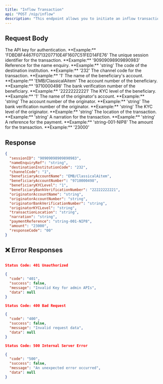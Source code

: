 ```yaml
---
title: "Inflow Transaction"
api: "POST /nip/inflow"
description: "This endpoint allows you to initiate an inflow transaction, specifying details about the beneficiary and originator."
---
```


## Request Body

<ParamField body="api_key" type="string" required>
	The API key for authentication.  
	**Example:** 'FDBD8F4467F0713207710E4F1607C51FED14FE76'
</ParamField>

<ParamField body="SessionID" type="string" required>
	The unique session identifier for the transaction.  
	**Example:** '90909098909890983'
</ParamField>

<ParamField body="NameEnquiryRef" type="string">
	Reference for the name enquiry.  
	**Example:** 'string'
</ParamField>

<ParamField body="DestinationInstitutionCode" type="string" required>
	The code of the destination institution.  
	**Example:** '232'
</ParamField>

<ParamField body="ChannelCode" type="string" required>
	The channel code for the transaction.  
	**Example:** '1'
</ParamField>

<ParamField body="BeneficiaryAccountName" type="string" required>
	The name of the beneficiary's account.  
	**Example:** 'EMB/ClassicalAitem'
</ParamField>

<ParamField body="BeneficiaryAccountNumber" type="string" required>
	The account number of the beneficiary.  
	**Example:** '9710000498'
</ParamField>

<ParamField body="BeneficiaryBankVerificationNumber" type="string" required>
	The bank verification number of the beneficiary.  
	**Example:** '22222222221'
</ParamField>

<ParamField body="BeneficiaryKYCLevel" type="string" required>
	The KYC level of the beneficiary.  
	**Example:** '1'
</ParamField>

<ParamField body="OriginatorAccountName" type="string">
	The name of the originator's account.  
	**Example:** 'string'
</ParamField>

<ParamField body="OriginatorAccountNumber" type="string">
	The account number of the originator.  
	**Example:** 'string'
</ParamField>

<ParamField body="OriginatorBankVerificationNumber" type="string">
	The bank verification number of the originator.  
	**Example:** 'string'
</ParamField>

<ParamField body="OriginatorKYCLevel" type="string">
	The KYC level of the originator.  
	**Example:** 'string'
</ParamField>

<ParamField body="TransactionLocation" type="string">
	The location of the transaction.  
	**Example:** 'string'
</ParamField>

<ParamField body="Narration" type="string">
	A narration for the transaction.  
	**Example:** 'string'
</ParamField>

<ParamField body="PaymentReference" type="string" required>
	A reference for the payment.  
	**Example:** 'string-001-NIP8'
</ParamField>

<ParamField body="Amount" type="string" required>
	The amount for the transaction.  
	**Example:** '23000'
</ParamField>


## Response

```json
{
  "sessionID": "90909098909890983",
  "nameEnquiryRef": "string",
  "destinationInstitutionCode": "232",
  "channelCode": "1",
  "beneficiaryAccountName": "EMB/ClassicalAitem",
  "beneficiaryAccountNumber": "9710000498",
  "beneficiaryKYCLevel": "1",
  "beneficiaryBankVerificationNumber": "22222222221",
  "originatorAccountName": "string",
  "originatorAccountNumber": "string",
  "originatorBankVerificationNumber": "string",
  "originatorKYCLevel": "string",
  "transactionLocation": "string",
  "narration": "string",
  "paymentReference": "string-001-NIP8",
  "amount": "23000",
  "responseCode": "00"
}

```

## ❌ Error Responses

```json

Status Code: 401 Unauthorized

{
  "code": "401",
  "success": false,
  "message": "Invalid Key for admin APIs",
  "data": null
}

Status Code: 400 Bad Request

{
  "code": "400",
  "success": false,
  "message": "Invalid request data",
  "data": null
}

Status Code: 500 Internal Server Error

{
  "code": "500",
  "success": false,
  "message": "An unexpected error occurred",
  "data": null
}
